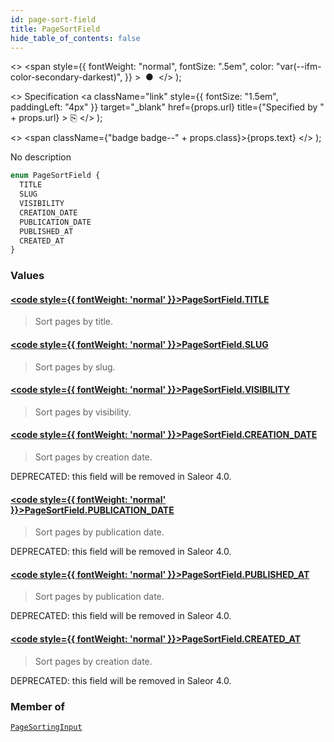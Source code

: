 ```yaml
---
id: page-sort-field
title: PageSortField
hide_table_of_contents: false
---
```


  <>
    <span
      style={{
        fontWeight: "normal",
        fontSize: ".5em",
        color: "var(--ifm-color-secondary-darkest)",
      }}
    >
      &nbsp;●&nbsp;
    </span>
  </>
);

  <>
    Specification
    <a
      className="link"
      style={{ fontSize: "1.5em", paddingLeft: "4px" }}
      target="\_blank"
      href={props.url}
      title={"Specified by " + props.url}
    >
      ⎘
    </a>
  </>
);

  <>
    <span className={"badge badge--" + props.class}>{props.text}</span>
  </>
);

No description

```graphql
enum PageSortField {
  TITLE
  SLUG
  VISIBILITY
  CREATION_DATE
  PUBLICATION_DATE
  PUBLISHED_AT
  CREATED_AT
}
```

### Values

#### [<code style={{ fontWeight: 'normal' }}>PageSortField.<b>TITLE</b></code>](#)

> Sort pages by title.

#### [<code style={{ fontWeight: 'normal' }}>PageSortField.<b>SLUG</b></code>](#)

> Sort pages by slug.

#### [<code style={{ fontWeight: 'normal' }}>PageSortField.<b>VISIBILITY</b></code>](#)

> Sort pages by visibility.

#### [<code style={{ fontWeight: 'normal' }}>PageSortField.<b>CREATION_DATE</b></code>](#)

> Sort pages by creation date.

DEPRECATED: this field will be removed in Saleor 4.0.

>

#### [<code style={{ fontWeight: 'normal' }}>PageSortField.<b>PUBLICATION_DATE</b></code>](#)

> Sort pages by publication date.

DEPRECATED: this field will be removed in Saleor 4.0.

>

#### [<code style={{ fontWeight: 'normal' }}>PageSortField.<b>PUBLISHED_AT</b></code>](#)

> Sort pages by publication date.

DEPRECATED: this field will be removed in Saleor 4.0.

>

#### [<code style={{ fontWeight: 'normal' }}>PageSortField.<b>CREATED_AT</b></code>](#)

> Sort pages by creation date.

DEPRECATED: this field will be removed in Saleor 4.0.

>

### Member of

[`PageSortingInput`](../../api-reference/inputs/page-sorting-input) <Badge class="secondary" text="input"/>
